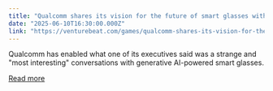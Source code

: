 ```yaml
---
title: "Qualcomm shares its vision for the future of smart glasses with on-glass Gen AI"
date: "2025-06-10T16:30:00.000Z"
link: "https://venturebeat.com/games/qualcomm-shares-its-vision-for-the-future-of-smart-glasses-with-on-glass-gen-ai/"
---
```


Qualcomm has enabled what one of its executives said was a strange and "most interesting" conversations with generative AI-powered smart glasses.

[Read more](https://venturebeat.com/games/qualcomm-shares-its-vision-for-the-future-of-smart-glasses-with-on-glass-gen-ai/)
